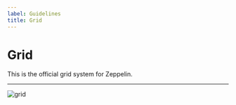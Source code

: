 ```yaml
---
label: Guidelines
title: Grid
---
```


# Grid

This is the official grid system for Zeppelin.

---

![grid](https://s3.eu-central-1.amazonaws.com/com.zeppelin.zds.assets/zel/grid.png)
